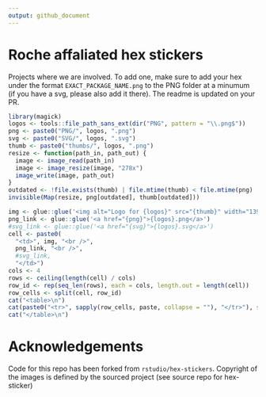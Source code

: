 ```yaml
---
output: github_document
---
```


# Roche affaliated hex stickers

Projects where we are involved. To add one, make sure to add your hex under the format `EXACT_PACKAGE_NAME.png` to the PNG 
folder at a minumum (if you have a svg, please also add it there). The readme is updated on your PR.

```r
library(magick)
logos <- tools::file_path_sans_ext(dir("PNG", pattern = "\\.png$"))
png <- paste0("PNG/", logos, ".png")
svg <- paste0("SVG/", logos, ".svg")
thumb <- paste0("thumbs/", logos, ".png")
resize <- function(path_in, path_out) {
  image <- image_read(path_in)
  image <- image_resize(image, "278x")
  image_write(image, path_out)
}
outdated <- !file.exists(thumb) | file.mtime(thumb) < file.mtime(png)
invisible(Map(resize, png[outdated], thumb[outdated]))
```

```r
img <- glue::glue('<img alt="Logo for {logos}" src="{thumb}" width="139" height="139">')
png_link <- glue::glue('<a href="{png}">{logos}.png</a>')
#svg_link <- glue::glue('<a href="{svg}">{logos}.svg</a>')
cell <- paste0(
  "<td>", img, "<br />", 
  png_link, "<br />", 
  #svg_link, 
  "</td>")
cols <- 4
rows <- ceiling(length(cell) / cols)
row_id <- rep(seq_len(rows), each = cols, length.out = length(cell))
row_cells <- split(cell, row_id)
cat("<table>\n")
cat(paste0("<tr>", sapply(row_cells, paste, collapse = ""), "</tr>"), sep = "")
cat("</table>\n")
```

# Acknowledgements

Code for this repo has been forked from `rstudio/hex-stickers`. Copyright of the images is defined by the sourced project (see source repo for hex-sticker)

